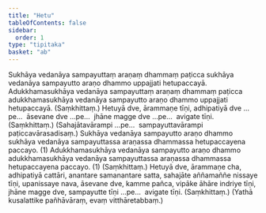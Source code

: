 ```yaml
---
title: "Hetu"
tableOfContents: false
sidebar:
  order: 1
type: "tipitaka"
basket: "ab"
---
```



<DynamicBreadcrumb />

<Division number="5">

<Paragraph number="1717">
Sukhāya vedanāya sampayuttaṃ araṇaṃ dhammaṃ paṭicca sukhāya vedanāya sampayutto araṇo dhammo uppajjati hetupaccayā.
</Paragraph>

<Paragraph number="1718">
Adukkhamasukhāya vedanāya sampayuttaṃ araṇaṃ dhammaṃ paṭicca adukkhamasukhāya vedanāya sampayutto araṇo dhammo uppajjati hetupaccayā. (Saṃkhittaṃ.)
</Paragraph>

<Paragraph number="1719">
Hetuyā dve, ārammaṇe tīṇi, adhipatiyā dve …pe…  āsevane dve …pe…  jhāne magge dve …pe…  avigate tīṇi. (Saṃkhittaṃ.)
</Paragraph>

<Paragraph number="1720">
(Sahajātavārampi …pe…  sampayuttavārampi paṭiccavārasadisaṃ.)
</Paragraph>

</Division>
<Division number="6">

<Paragraph number="1721">
Sukhāya vedanāya sampayutto araṇo dhammo sukhāya vedanāya sampayuttassa araṇassa dhammassa hetupaccayena paccayo. (1)
</Paragraph>

<Paragraph number="1722">
Adukkhamasukhāya vedanāya sampayutto araṇo dhammo adukkhamasukhāya vedanāya sampayuttassa araṇassa dhammassa hetupaccayena paccayo. (1) (Saṃkhittaṃ.)
</Paragraph>

</Division>
<Division number="7">

<Paragraph number="1723">
Hetuyā dve, ārammaṇe cha, adhipatiyā cattāri, anantare samanantare satta, sahajāte aññamaññe nissaye tīṇi, upanissaye nava, āsevane dve, kamme pañca, vipāke āhāre indriye tīṇi, jhāne magge dve, sampayutte tīṇi …pe…  avigate tīṇi. (Saṃkhittaṃ.)
</Paragraph>

<Paragraph number="1724">
(Yathā kusalattike pañhāvāraṃ, evaṃ vitthāretabbaṃ.)
</Paragraph>
</Division>